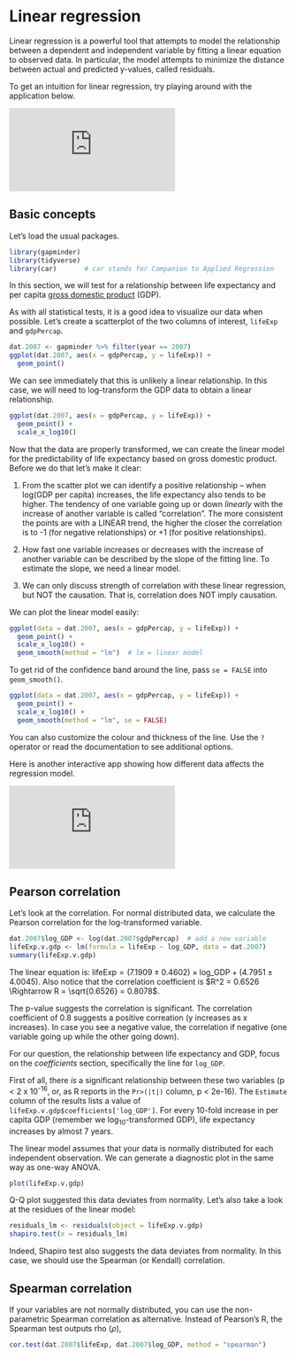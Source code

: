 # Linear regression

Linear regression is a powerful tool that attempts to model the relationship between a dependent and independent variable by fitting a linear equation to observed data. In particular, the model attempts to minimize the distance between actual and predicted y-values, called residuals.

To get an intuition for linear regression, try playing around with the application below.

<iframe class="interactive" id="ch10-slreg" src="https://gallery.shinyapps.io/simple_regression/" scrolling="no" frameborder="no"></iframe>


## Basic concepts

Let's load the usual packages.

```r
library(gapminder)
library(tidyverse)
library(car)       # car stands for Companion to Applied Regression
```

In this section, we will test for a relationship between life expectancy and per capita [gross domestic product](https://en.wikipedia.org/wiki/Gross_domestic_product) (GDP).

As with all statistical tests, it is a good idea to visualize our data when possible. Let's create a scatterplot of the two columns of interest, `lifeExp` and `gdpPercap`.

```r
dat.2007 <- gapminder %>% filter(year == 2007)
ggplot(dat.2007, aes(x = gdpPercap, y = lifeExp)) +
  geom_point()
```

We can see immediately that this is unlikely a linear relationship. In this case, we will need to log-transform the GDP data to obtain a linear relationship.

```r
ggplot(dat.2007, aes(x = gdpPercap, y = lifeExp)) +
  geom_point() +
  scale_x_log10()
```

Now that the data are properly transformed, we can create the linear model for the predictability of life expectancy based on gross domestic product. Before we do that let's make it clear:

1. From the scatter plot we can identify a positive relationship -- when log(GDP per capita) increases, the life expectancy also tends to be higher. The tendency of one variable going up or down *linearly* with the increase of another variable is called "correlation". The more consistent the points are with a LINEAR trend, the higher the closer the correlation is to -1 (for negative relationships) or +1 (for positive relationships).

2. How fast one variable increases or decreases with the increase of another variable can be described by the slope of the fitting line. To estimate the slope, we need a linear model.

3. We can only discuss strength of correlation with these linear regression, but NOT the causation. That is, correlation does NOT imply causation.

We can plot the linear model easily:

```r
ggplot(data = dat.2007, aes(x = gdpPercap, y = lifeExp)) +
  geom_point() +
  scale_x_log10() +
  geom_smooth(method = "lm")  # lm = linear model
```

To get rid of the confidence band around the line, pass `se = FALSE` into `geom_smooth()`.

```r
ggplot(data = dat.2007, aes(x = gdpPercap, y = lifeExp)) +
  geom_point() +
  scale_x_log10() +
  geom_smooth(method = "lm", se = FALSE)
```

You can also customize the colour and thickness of the line. Use the `?` operator or read the documentation to see additional options.

Here is another interactive app showing how different data affects the regression model.

<iframe class="interactive" id="ch10-slreg2" src="https://openintro.shinyapps.io/slr_diag/" scrolling="no" frameborder="no"></iframe>


## Pearson correlation

Let's look at the correlation. For normal distributed data, we calculate the Pearson correlation for the log-transformed variable.

```r
dat.2007$log_GDP <- log(dat.2007$gdpPercap)  # add a new variable
lifeExp.v.gdp <- lm(formula = lifeExp ~ log_GDP, data = dat.2007)
summary(lifeExp.v.gdp)
```

The linear equation is: $\text{lifeExp} = (7.1909 \pm 0.4602) \times \text{log_GDP} + (4.7951 \pm 4.0045)$. Also notice that the correlation coefficient is $R^2 = 0.6526 \Rightarrow R = \sqrt{0.6526} = 0.8078$.

The p-value suggests the correlation is significant. The correlation coefficient of 0.8 suggests a positive correation (y increases as x increases). In case you see a negative value, the correlation if negative (one variable going up while the other going down).

For our question, the relationship between life expectancy and GDP, focus on the *coefficients* section, specifically the line for `log_GDP`.

First of all, there *is* a significant relationship between these two variables (p < 2 x 10^-16^, or, as R reports in the `Pr>(|t|)` column, p < 2e-16). The `Estimate` column of the results lists a value of `lifeExp.v.gdp$coefficients['log_GDP']`. For every 10-fold increase in per capita GDP (remember we log~10~-transformed GDP), life expectancy increases by almost 7 years.

The linear model assumes that your data is normally distributed for each independent observation. We can generate a diagnostic plot in the same way as one-way ANOVA.

```r
plot(lifeExp.v.gdp)
```

Q-Q plot suggested this data deviates from normality. Let's also take a look at the residues of the linear model:

```r
residuals_lm <- residuals(object = lifeExp.v.gdp)
shapiro.test(x = residuals_lm)
```

Indeed, Shapiro test also suggests the data deviates from normality. In this case, we should use the Spearman (or Kendall) correlation.


## Spearman correlation

If your variables are not normally distributed, you can use the non-parametric Spearman correlation as alternative. Instead of Pearson's R, the Spearman test outputs rho ($\rho$),

```r
cor.test(dat.2007$lifeExp, dat.2007$log_GDP, method = "spearman")
```


<script>
  iFrameResize({}, ".interactive");
</script>
